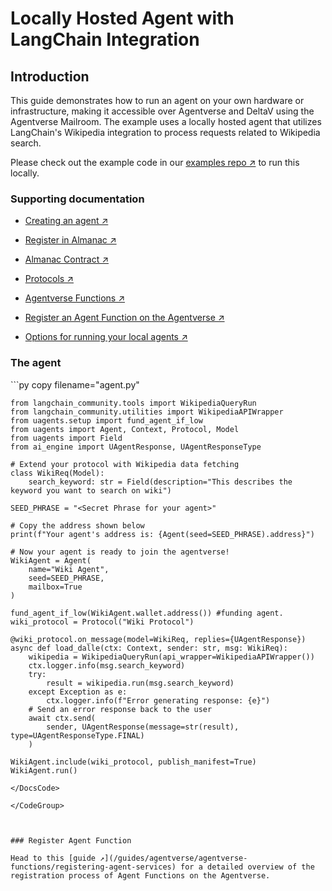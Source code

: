 
# Locally Hosted Agent with LangChain Integration

## Introduction

This guide demonstrates how to run an agent on your own hardware or infrastructure, making it accessible over Agentverse and DeltaV using the Agentverse Mailroom. The example uses a locally hosted agent that utilizes LangChain's Wikipedia integration to process requests related to Wikipedia search.

Please check out the example code in our [examples repo ↗️](https://github.com/fetchai/uAgent-Examples/blob/main/1-uagents/examples/intermediate/local-agent-langchain/agent.py) to run this locally.

### Supporting documentation

- [Creating an agent ↗️](/guides/agents/create-a-uagent)

- [Register in Almanac ↗️](/guides/agents/register-in-almanac)

- [Almanac Contract ↗️](/references/contracts/uagents-almanac/almanac-overview)

- [Protocols ↗️](/references/uagents/uagents-protocols/agent-protocols)

- [Agentverse Functions ↗️](/guides/agents/intermediate/agent-functions)

- [Register an Agent Function on the Agentverse ↗️](/guides/agentverse/agentverse-functions/registering-agent-services)

- [Options for running your local agents ↗️](/guides/agents/intermediate/options-for-running-local-agents)

### The agent

<GithubCodeSegment digest="2f26c73dacd7991e71b3d680d0cf76bd">
    <CodeSegment
        path="https://github.com/fetchai/uAgent-Examples/blob/main/1-uagents/examples/intermediate/local-agent-langchain/agent.py"
        lineStart={1}
        lineEnd={42}
        hosted={true}
    />
</GithubCodeSegment>
<CodeGroup dynamic hasCopy isLocalHostedFile digest='2f26c73dacd7991e71b3d680d0cf76bd'>

<DocsCode local={true}>
	```py copy filename="agent.py"

	from langchain_community.tools import WikipediaQueryRun
	from langchain_community.utilities import WikipediaAPIWrapper
	from uagents.setup import fund_agent_if_low
	from uagents import Agent, Context, Protocol, Model
	from uagents import Field
	from ai_engine import UAgentResponse, UAgentResponseType
	 
	# Extend your protocol with Wikipedia data fetching
	class WikiReq(Model):
	    search_keyword: str = Field(description="This describes the keyword you want to search on wiki")
	 
	SEED_PHRASE = "<Secret Phrase for your agent>"
	 
	# Copy the address shown below
	print(f"Your agent's address is: {Agent(seed=SEED_PHRASE).address}")
	 
	# Now your agent is ready to join the agentverse!
	WikiAgent = Agent(
	    name="Wiki Agent",
	    seed=SEED_PHRASE,
	    mailbox=True
	)

	fund_agent_if_low(WikiAgent.wallet.address()) #funding agent.
	wiki_protocol = Protocol("Wiki Protocol")
	 
	@wiki_protocol.on_message(model=WikiReq, replies={UAgentResponse})
	async def load_dalle(ctx: Context, sender: str, msg: WikiReq):
	    wikipedia = WikipediaQueryRun(api_wrapper=WikipediaAPIWrapper())
	    ctx.logger.info(msg.search_keyword)
	    try:
	        result = wikipedia.run(msg.search_keyword)
	    except Exception as e:
	        ctx.logger.info(f"Error generating response: {e}")
	    # Send an error response back to the user
	    await ctx.send(
	        sender, UAgentResponse(message=str(result), type=UAgentResponseType.FINAL)
	    )
	 
	WikiAgent.include(wiki_protocol, publish_manifest=True)
	WikiAgent.run()

```
</DocsCode>

</CodeGroup>



### Register Agent Function

Head to this [guide ↗️](/guides/agentverse/agentverse-functions/registering-agent-services) for a detailed overview of the registration process of Agent Functions on the Agentverse.
